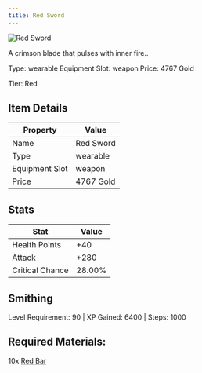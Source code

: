 ```yaml
---
title: Red Sword
---
```


<div className="flex items-start gap-6 mb-8">
  <div className="flex-shrink-0">
    <img src="/assets/resources/crafting/weapons/swords/red_sword.png" alt="Red Sword" className="w-24 h-24 border rounded-lg" />
  </div>
  <div className="flex-1">
    <div className="space-y-2">
      <p className="text-lg text-muted-foreground">A crimson blade that pulses with inner fire..</p>
      <div className="flex flex-wrap gap-4 text-sm">
        <span className="px-2 py-1 bg-green-100 dark:bg-green-900 rounded-md">
          Type: wearable
        </span>
        <span className="px-2 py-1 bg-purple-100 dark:bg-purple-900 rounded-md">
          Equipment Slot: weapon
        </span>
        <span className="px-2 py-1 bg-yellow-100 dark:bg-yellow-900 rounded-md">
          Price: 4767 Gold
        </span>
      </div>
      <p className="text-sm font-medium">Tier: Red</p>
    </div>
  </div>
</div>

## Item Details
| Property | Value |
|----------|-------|
| Name | Red Sword |
| Type | wearable |
| Equipment Slot | weapon |
| Price | 4767 Gold |

## Stats
| Stat | Value |
|------|-------|
| Health Points | +40 |
| Attack | +280 |
| Critical Chance | 28.00% |

## Smithing
Level Requirement: 90 | XP Gained: 6400 | Steps: 1000

## Required Materials:
10x [Red Bar](/docs/resources/individual/red_bar)

